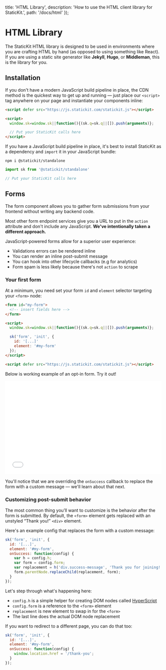 
  title: 'HTML Library',
  description: 'How to use the HTML client library for StaticKit.',
  path: '/docs/html'
});

# HTML Library

The StaticKit HTML library is designed to be used in environments where you are crafting HTML by hand (as opposed to using something like React). If you are using a static site generator like **Jekyll**, **Hugo**, or **Middleman**, this is the library for you.

## Installation

If you don't have a modern JavaScript build pipeline in place, the CDN method is the quickest way to get up and running — just place our `<script>` tag anywhere on your page and instantiate your components inline:

```html
<script defer src="https://js.statickit.com/statickit.js"></script>

<script>
  window.sk=window.sk||function(){(sk.q=sk.q||[]).push(arguments)};

  // Put your StaticKit calls here
</script>
```

If you have a JavaScript build pipeline in place, it's best to install StaticKit as a dependency and `import` it in your JavaScript bundle:

```shell
npm i @statickit/standalone
```

```js
import sk from '@statickit/standalone'

// Put your StaticKit calls here
```

## Forms

The form component allows you to gather form submissions from your frontend without writing any backend code. 

Most other form endpoint services give you a URL to put in the `action` attribute and don't include any JavaScript. **We've intentionally taken a different approach.** 

JavaScript-powered forms allow for a superior user experience:

- Validations errors can be rendered inline
- You can render an inline post-submit message
- You can hook into other lifecycle callbacks (e.g for analytics)
- Form spam is less likely because there's not `action` to scrape

### Your first form

At a minimum, you need set your form `id` and `element` selector targeting your `<form>` node:

```html
<form id="my-form">
  <!-- insert fields here -->
</form>

<script>
  window.sk=window.sk||function(){(sk.q=sk.q||[]).push(arguments)};

  sk('form', 'init', {
    id: '[...]' 
    element: '#my-form'
  });
</script>

<script defer src="https://js.statickit.com/statickit.js"></script>
```

Below is working example of an opt-in form. Try it out!

<div className="pb-6">
  <iframe width="100%" height="300" className="rounded-lg" src="//jsfiddle.net/StaticKit/L2hx61cy/embedded/result,html,js/dark/" allowFullScreen="allowfullscreen" frameBorder="0"></iframe>
</div>

You'll notice that we are overriding the `onSuccess` callback to replace the form with a custom message — we'll learn about that next.

### Customizing post-submit behavior

The most common thing you’ll want to customize is the behavior after the form is submitted. By default, the `<form>` element gets replaced with an unstyled “Thank you!” `<div>` element.

Here's an example config that replaces the form with a custom message:

```js
sk('form', 'init', {
  id: '[...]',
  element: '#my-form',
  onSuccess: function(config) {
    var h = config.h;
    var form = config.form;
    var replacement = h('div.success-message', 'Thank you for joining!');
    form.parentNode.replaceChild(replacement, form);
  }
});
```

Let's step through what's happening here:

- `config.h` is a simple helper for creating DOM nodes called [HyperScript](https://github.com/hyperhype/hyperscript)
- `config.form` is a reference to the `<form>` element
- `replacement` is new element to swap in for the `<form>`
- The last line does the actual DOM node replacement

If you want to redirect to a different page, you can do that too:

```js
sk('form', 'init', {
  id: '[...]',
  element: '#my-form',
  onSuccess: function(config) {
    window.location.href = '/thank-you';
  }
});
```


